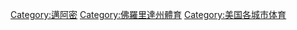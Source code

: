 [[Category:邁阿密|Category:邁阿密]]
[[Category:佛羅里達州體育|Category:佛羅里達州體育]]
[[Category:美国各城市体育|Category:美国各城市体育]]